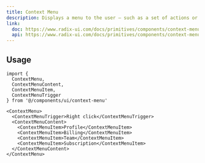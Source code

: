 ```yaml
---
title: Context Menu
description: Displays a menu to the user — such as a set of actions or functions — triggered by a button.
link:
  doc: https://www.radix-ui.com/docs/primitives/components/context-menu
  api: https://www.radix-ui.com/docs/primitives/components/context-menu#api-reference
---
```


<ComponentPreview name='context-menu/context-menu' />

## Usage

```tsx
import {
  ContextMenu,
  ContextMenuContent,
  ContextMenuItem,
  ContextMenuTrigger
} from '@/components/ui/context-menu'
```

```tsx
<ContextMenu>
  <ContextMenuTrigger>Right click</ContextMenuTrigger>
  <ContextMenuContent>
    <ContextMenuItem>Profile</ContextMenuItem>
    <ContextMenuItem>Billing</ContextMenuItem>
    <ContextMenuItem>Team</ContextMenuItem>
    <ContextMenuItem>Subscription</ContextMenuItem>
  </ContextMenuContent>
</ContextMenu>
```
